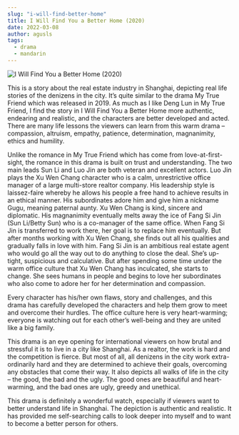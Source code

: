 ```yaml
---
slug: "i-will-find-better-home"
title: I Will Find You a Better Home (2020)
date: 2022-03-08
author: agusls
tags:
  - drama
  - mandarin
---
```


![I Will Find You a Better Home (2020)](/images/i-will-find-better-home.webp)

This is a story about the real estate industry in Shanghai, depicting real life stories of the denizens in the city. It’s quite similar to the drama My True Friend which was released in 2019. As much as I like Deng Lun in My True Friend, I find the story in I Will Find You a Better Home more authentic, endearing and realistic, and the characters are better developed and acted. There are many life lessons the viewers can learn from this warm drama – compassion, altruism, empathy, patience, determination, magnanimity, ethics and humility.

Unlike the romance in My True Friend which has come from love-at-first-sight, the romance in this drama is built on trust and understanding. The two main leads Sun Li and Luo Jin are both veteran and excellent actors. Luo Jin plays the Xu Wen Chang character who is a calm, unrestrictive office manager of a large multi-store realtor company. His leadership style is laissez-faire whereby he allows his people a free hand to achieve results in an ethical manner. His subordinates adore him and give him a nickname Gugu, meaning paternal aunty. Xu Wen Chang is kind, sincere and diplomatic. His magnanimity eventually melts away the ice of Fang Si Jin (Sun Li/Betty Sun) who is a co-manager of the same office. When Fang Si Jin is transferred to work there, her goal is to replace him eventually. But after months working with Xu Wen Chang, she finds out all his qualities and gradually falls in love with him. Fang Si Jin is an ambitious real estate agent who would go all the way out to do anything to close the deal. She’s up-tight, suspicious and calculative. But after spending some time under the warm office culture that Xu Wen Chang has inculcated, she starts to change. She sees humans in people and begins to love her subordinates who also come to adore her for her determination and compassion.

Every character has his/her own flaws, story and challenges, and this drama has carefully developed the characters and help them grow to meet and overcome their hurdles. The office culture here is very heart-warming; everyone is watching out for each other’s well-being and they are united like a big family.

This drama is an eye opening for international viewers on how brutal and stressful it is to live in a city like Shanghai. As a realtor, the work is hard and the competition is fierce. But most of all, all denizens in the city work extra-ordinarily hard and they are determined to achieve their goals, overcoming any obstacles that come their way. It also depicts all walks of life in the city – the good, the bad and the ugly. The good ones are beautiful and heart-warming, and the bad ones are ugly, greedy and unethical.

This drama is definitely a wonderful watch, especially if viewers want to better understand life in Shanghai. The depiction is authentic and realistic. It has provided me self-searching calls to look deeper into myself and to want to become a better person for others.
